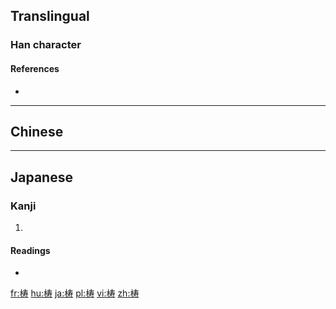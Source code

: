 {{also|檮}}
==Translingual==

===Han character===
{{Han char|rn=75|rad=木|as=07|sn=11|four=|canj=DQKI|ids=⿰木寿}}

====References====
* {{Han ref|kx=0531.131|hdz=21209.041|uh=68BC|ud=26812}}

----

==Chinese==
{{zh-see|檮}}

----

==Japanese==

===Kanji===
{{ja-kanji|grade=|rs=木07}}

# {{defn|lang=ja|sort=木07}}

====Readings====
* {{ja-readings|on=[[とう]] (tō)|kun=[[きりかぶ]] (kirikabu), [[おろか]] (oroka), [[つく]] (tsuku)}}

[[fr:梼]]
[[hu:梼]]
[[ja:梼]]
[[pl:梼]]
[[vi:梼]]
[[zh:梼]]